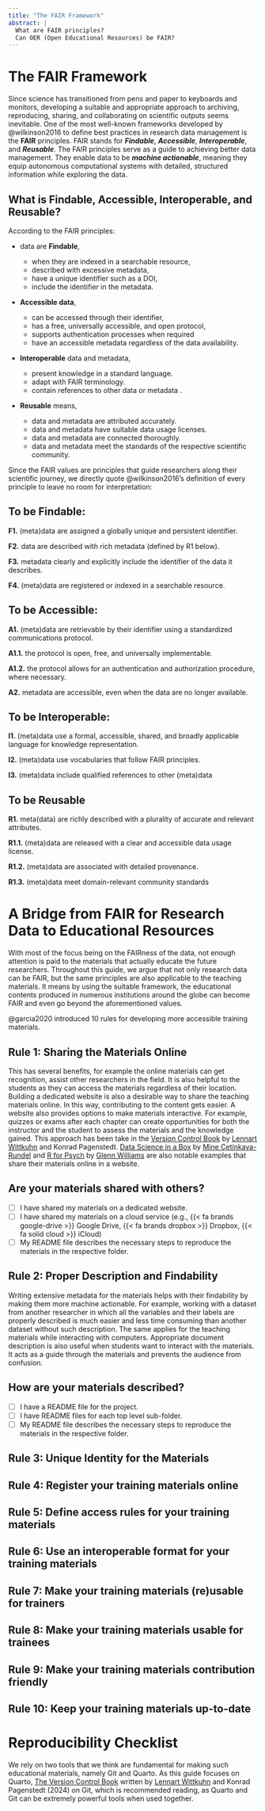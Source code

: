 ```yaml
---
title: "The FAIR Framework"
abstract: |
  What are FAIR principles?
  Can OER (Open Educational Resources) be FAIR?
---
```


# The FAIR Framework

Since science has transitioned from pens and paper to keyboards and monitors, developing a suitable and appropriate approach to archiving, reproducing, sharing, and collaborating on scientific outputs seems inevitable.
One of the most well-known frameworks developed by @wilkinson2016 to define best practices in research data management is the **FAIR** principles. FAIR stands for ***Findable***, ***Accessible***, ***Interoperable***, and ***Reusable***.
The FAIR principles serve as a guide to achieving better data management.
They enable data to be ***machine actionable***, meaning they equip autonomous computational systems with detailed, structured information while exploring the data.

## What is Findable, Accessible, Interoperable, and Reusable?

According to the FAIR principles:

-   data are **Findable**,

    -   when they are indexed in a searchable resource,
    -   described with excessive metadata,
    -   have a unique identifier such as a DOI,
    -   include the identifier in the metadata.

-   **Accessible data**,

    -   can be accessed through their identifier,
    -   has a free, universally accessible, and open protocol,
    -   supports authentication processes when required
    -   have an accessible metadata regardless of the data availability.

-   **Interoperable** data and metadata,

    -   present knowledge in a standard language.
    -   adapt with FAIR terminology.
    -   contain references to other data or metadata .

-   **Reusable** means,

    -   data and metadata are attributed accurately.
    -   data and metadata have suitable data usage licenses.
    -   data and metadata are connected thoroughly.
    -   data and metadata meet the standards of the respective scientific community.

Since the FAIR values are principles that guide researchers along their scientific journey, we directly quote @wilkinson2016's definition of every principle to leave no room for interpretation:

::: {.callout-tip collapse=true}
## To be Findable:

**F1.** (meta)data are assigned a globally unique and persistent identifier.

**F2.** data are described with rich metadata (defined by R1 below).

**F3.** metadata clearly and explicitly include the identifier of the data it describes.

**F4.** (meta)data are registered or indexed in a searchable resource.
:::

::: {.callout-tip collapse="true"}
## To be Accessible:

**A1.** (meta)data are retrievable by their identifier using a standardized communications protocol.

**A1.1.** the protocol is open, free, and universally implementable.

**A1.2.** the protocol allows for an authentication and authorization procedure, where necessary.

**A2.** metadata are accessible, even when the data are no longer available.
:::

::: {.callout-tip collapse="true"}
## To be Interoperable:

**I1.** (meta)data use a formal, accessible, shared, and broadly applicable language for knowledge representation.

**I2.** (meta)data use vocabularies that follow FAIR principles.

**I3.** (meta)data include qualified references to other (meta)data
:::

::: {.callout-tip collapse="true"}
## To be Reusable

**R1.** meta(data) are richly described with a plurality of accurate and relevant attributes.

**R1.1.** (meta)data are released with a clear and accessible data usage license.

**R1.2.** (meta)data are associated with detailed provenance.

**R1.3.** (meta)data meet domain-relevant community standards
:::

# A Bridge from FAIR for Research Data to Educational Resources

With most of the focus being on the FAIRness of the data, not enough attention is paid to the materials that actually educate the future researchers.
Throughout this guide, we argue that not only research data can be FAIR, but the same principles are also applicable to the teaching materials.
It means by using the suitable framework, the educational contents produced in numerous institutions around the globe can become FAIR and even go beyond the aforementioned values.

@garcia2020 introduced 10 rules for developing more accessible training materials.

## Rule 1: Sharing the Materials Online {.unnumbered}

This has several benefits, for example the online materials can get recognition, assist other researchers in the field.
It is also helpful to the students as they can access the materials regardless of their location.
Building a dedicated website is also a desirable way to share the teaching materials online.
In this way, contributing to the content gets easier.
A website also provides options to make materials interactive. For example, quizzes or exams after each chapter can create opportunities for both the instructor and the student to assess the materials and the knowledge gained.
This approach has been take in the [Version Control Book](https://lennartwittkuhn.com/version-control-book) by [Lennart Wittkuhn](https://lennartwittkuhn.com) and Konrad Pagenstedt.
[Data Science in a Box](https://datasciencebox.org/) by [Mine Çetinkaya-Rundel](https://mine-cr.com/) and [R for Psych](https://glennwilliams.me/r4psych/) by [Glenn Williams](https://glennwilliams.me/) are also notable examples that share their materials online in a website.

::: {.callout-caution collapse="false"}
## Are your materials shared with others? {.unnumbered}
- [ ] I have shared my materials on a dedicated website.
- [ ] I have shared my materials on a cloud service (e.g., {{< fa brands google-drive >}} Google Drive, {{< fa brands dropbox >}} Dropbox, {{< fa solid cloud >}} iCloud)
- [ ] My README file describes the necessary steps to reproduce the materials in the respective folder.
:::

## Rule 2: Proper Description and Findability {.unnumbered}

Writing extensive metadata for the materials helps with their findability by making them more machine actionable.
For example, working with a dataset from another researcher in which all the variables and their labels are properly described is much easier and less time consuming than another dataset without such description.
The same applies for the teaching materials while interacting with computers.
Appropriate document description is also useful when students want to interact with the materials.
It acts as a guide through the materials and prevents the audience from confusion.

::: {.callout-caution collapse="false"}
## How are your materials described? {.unnumbered}
- [ ] I have a README file for the project.
- [ ] I have README files for each top level sub-folder.
- [ ] My README file describes the necessary steps to reproduce the materials in the respective folder.
:::

## Rule 3: Unique Identity for the Materials {.unnumbered}

## Rule 4: Register your training materials online {.unnumbered}

## Rule 5: Define access rules for your training materials {.unnumbered}

## Rule 6: Use an interoperable format for your training materials {.unnumbered}

## Rule 7: Make your training materials (re)usable for trainers {.unnumbered}

## Rule 8: Make your training materials usable for trainees {.unnumbered}

## Rule 9: Make your training materials contribution friendly {.unnumbered}

## Rule 10: Keep your training materials up-to-date {.unnumbered}

# Reproducibility Checklist
We rely on two tools that we think are fundamental for making such educational materials, namely Git and Quarto. As this guide focuses on Quarto, [The Version Control Book](https://lennartwittkuhn.com/version-control-book) written by [Lennart Wittkuhn](https://lennartwittkuhn.com) and Konrad Pagenstedt (2024) on Git, which is recommended reading, as Quarto and Git can be extremely powerful tools when used together.



